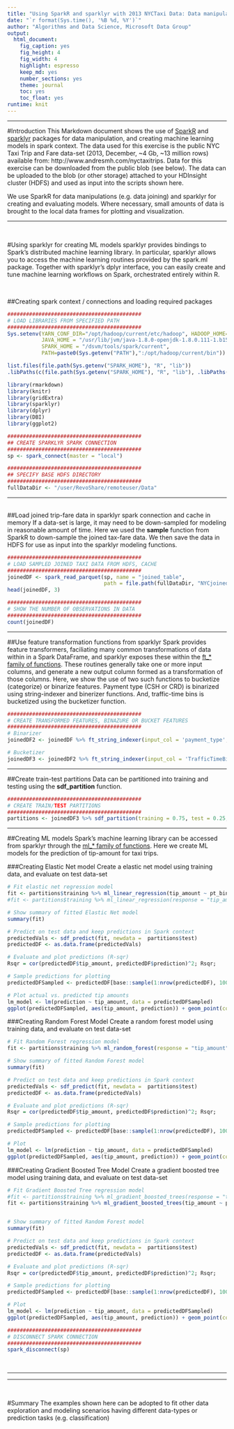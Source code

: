 ```yaml
---
title: "Using SparkR and sparklyr with 2013 NYCTaxi Data: Data manipulations, modeling, and evaluation"
date: "`r format(Sys.time(), '%B %d, %Y')`"
author: "Algorithms and Data Science, Microsoft Data Group"
output: 
  html_document: 
    fig_caption: yes
    fig_height: 4
    fig_width: 4
    highlight: espresso
    keep_md: yes
    number_sections: yes
    theme: journal
    toc: yes
    toc_float: yes
runtime: knit
---
```


<hr>
#Introduction
This Markdown document shows the use of <a href="https://spark.apache.org/docs/latest/sparkr.html" target="_blank">SparkR</a> and <a href="http://spark.rstudio.com/index.html" target="_blank">sparklyr</a> packages for data manipulation, and creating machine learning models in spark context. The data used for this exercise is the public NYC Taxi Trip and Fare data-set (2013, December, ~4 Gb, ~13 million rows) available from: http://www.andresmh.com/nyctaxitrips. Data for this exercise can be downloaded from the public blob (see below). The data can be uploaded to the blob (or other storage) attached to your HDInsight cluster (HDFS) and used as input into the scripts shown here.

We use SparkR for data manipulations (e.g. data joining) and sparklyr for creating and evaluating models. Where necessary, small amounts of data is brought to the local data frames for plotting and visualization.
<hr>
<br>

#Using sparklyr for creating ML models
sparklyr provides bindings to Spark’s distributed machine learning library. In particular, sparklyr allows you to access the machine learning routines provided by the spark.ml package. Together with sparklyr’s dplyr interface, you can easily create and tune machine learning workflows on Spark, orchestrated entirely within R.

<br>

##Creating spark context / connections and loading required packages
```r
###########################################
# LOAD LIBRARIES FROM SPECIFIED PATH
###########################################
Sys.setenv(YARN_CONF_DIR="/opt/hadoop/current/etc/hadoop", HADOOP_HOME="/opt/hadoop/current", 
           JAVA_HOME = "/usr/lib/jvm/java-1.8.0-openjdk-1.8.0.111-1.b15.el7_2.x86_64",
           SPARK_HOME = "/dsvm/tools/spark/current",
           PATH=paste0(Sys.getenv("PATH"),":/opt/hadoop/current/bin"))

list.files(file.path(Sys.getenv("SPARK_HOME"), "R", "lib"))
.libPaths(c(file.path(Sys.getenv("SPARK_HOME"), "R", "lib"), .libPaths()))

library(rmarkdown)
library(knitr)
library(gridExtra)
library(sparklyr)
library(dplyr)
library(DBI)
library(ggplot2)

###########################################
## CREATE SPARKLYR SPARK CONNECTION
###########################################
sp <- spark_connect(master = "local")

###########################################
## SPECIFY BASE HDFS DIRECTORY
###########################################
fullDataDir <- "/user/RevoShare/remoteuser/Data"
```

<hr>
<br>
##Load joined trip-fare data in sparklyr spark connection and cache in memory
If a data-set is large, it may need to be down-sampled for modeling in reasonable amount of time. Here we used the <b>sample</b> function from SparkR to down-sample the joined tax-fare data. We then save the data in HDFS for use as input into the sparklyr modeling functions.
```r
###########################################
# LOAD SAMPLED JOINED TAXI DATA FROM HDFS, CACHE
###########################################
joinedDF <- spark_read_parquet(sp, name = "joined_table", 
                               path = file.path(fullDataDir, "NYCjoinedParquetSubset"), memory = TRUE, overwrite = TRUE)
head(joinedDF, 3)

###########################################
# SHOW THE NUMBER OF OBSERVATIONS IN DATA 
###########################################
count(joinedDF)
```

<hr>
##Use feature transformation functions from sparklyr
Spark provides feature transformers, faciliating many common transformations of data within in a Spark DataFrame, and sparklyr exposes these within the <a href="http://spark.rstudio.com/mllib.html#transformers" target="_blank">ft_* family of functions</a>. These routines generally take one or more input columns, and generate a new output column formed as a transformation of those columns. Here, we show the use of two such functions to bucketize (categorize) or binarize features. Payment type (CSH or CRD) is binarized using string-indexer and binerizer functions. And, traffic-time bins is bucketized using the bucketizer function.
```r
###########################################
# CREATE TRANSFORMED FEATURES, BINAZURE OR BUCKET FEATURES
###########################################
# Binarizer
joinedDF2 <- joinedDF %>% ft_string_indexer(input_col = 'payment_type', output_col = 'pt_ind') %>% ft_binarizer(input_col = 'pt_ind', output_col = 'pt_bin', threshold = 0.5)

# Bucketizer
joinedDF3 <- joinedDF2 %>% ft_string_indexer(input_col = 'TrafficTimeBins', output_col = 'TrafficTimeInd') %>% ft_bucketizer(input_col = 'TrafficTimeInd', output_col = 'TrafficTimeBuc', splits=c(-1,0.5,1.5,2.5,3.5))
```

<hr>
##Create train-test partitions
Data can be partitioned into training and testing using the <b>sdf_partition</b> function. 
```r
###########################################
# CREATE TRAIN/TEST PARTITIONS
###########################################
partitions <- joinedDF3 %>% sdf_partition(training = 0.75, test = 0.25, seed = 1099)
```
<hr>

##Creating ML models
Spark’s machine learning library can be accessed from sparklyr through the <a href="http://spark.rstudio.com/mllib.html#algorithms" target="_blank">ml_* family of functions</a>. Here we create ML models for the prediction of tip-amount for taxi trips.

###Creating Elastic Net model
Create a elastic net model using training data, and evaluate on test data-set
```r
# Fit elastic net regression model
fit <- partitions$training %>% ml_linear_regression(tip_amount ~ pt_bin + pickup_hour + passenger_count + trip_distance + TrafficTimeBuc, alpha = 0.5, lambda = 0.01)
#fit <- partitions$training %>% ml_linear_regression(response = "tip_amount", features = c("pt_bin", "fare_amount", "pickup_hour", "passenger_count", "trip_distance", "TrafficTimeBuc"), alpha = 0.5, lambda = 0.01)

# Show summary of fitted Elastic Net model
summary(fit)

# Predict on test data and keep predictions in Spark context
predictedVals <- sdf_predict(fit, newdata =  partitions$test)
predictedDF <- as.data.frame(predictedVals)

# Evaluate and plot predictions (R-sqr)
Rsqr = cor(predictedDF$tip_amount, predictedDF$prediction)^2; Rsqr;

# Sample predictions for plotting
predictedDFSampled <- predictedDF[base::sample(1:nrow(predictedDF), 1000),]

# Plot actual vs. predicted tip amounts
lm_model <- lm(prediction ~ tip_amount, data = predictedDFSampled)
ggplot(predictedDFSampled, aes(tip_amount, prediction)) + geom_point(col='darkgreen', alpha=0.3, pch=19, cex=2) + geom_abline(aes(slope = summary(lm_model)$coefficients[2,1], intercept = summary(lm_model)$coefficients[1,1]), color = "red")
```

###Creating Random Forest Model
Create a random forest model using training data, and evaluate on test data-set
```r
# Fit Random Forest regression model
fit <- partitions$training %>% ml_random_forest(response = "tip_amount", features = c("pt_bin", "fare_amount", "pickup_hour", "passenger_count",  "trip_distance", "TrafficTimeBuc"), max.bins = 500L, max.depth = 5L, num.trees = 50L)

# Show summary of fitted Random Forest model
summary(fit)

# Predict on test data and keep predictions in Spark context
predictedVals <- sdf_predict(fit, newdata =  partitions$test)
predictedDF <- as.data.frame(predictedVals)

# Evaluate and plot predictions (R-sqr)
Rsqr = cor(predictedDF$tip_amount, predictedDF$prediction)^2; Rsqr;

# Sample predictions for plotting
predictedDFSampled <- predictedDF[base::sample(1:nrow(predictedDF), 1000),]

# Plot
lm_model <- lm(prediction ~ tip_amount, data = predictedDFSampled)
ggplot(predictedDFSampled, aes(tip_amount, prediction)) + geom_point(col='darkgreen', alpha=0.3, pch=19, cex=2) + geom_abline(aes(slope = summary(lm_model)$coefficients[2,1], intercept = summary(lm_model)$coefficients[1,1]), color = "red")
```


###Creating Gradient Boosted Tree Model
Create a gradient boosted tree model using training data, and evaluate on test data-set
```r
# Fit Gradient Boosted Tree regression model
#fit <- partitions$training %>% ml_gradient_boosted_trees(response = "tip_amount", features = c("pt_bin", "fare_amount","pickup_hour","passenger_count","trip_distance","TrafficTimeBuc"), max.bins = 32L, max.depth = 3L, type = "regression")
fit <- partitions$training %>% ml_gradient_boosted_trees(tip_amount ~ pt_bin + pickup_hour + passenger_count + trip_distance + TrafficTimeBuc, max.bins = 32L, max.depth = 3L, type = "regression")


# Show summary of fitted Random Forest model
summary(fit)

# Predict on test data and keep predictions in Spark context
predictedVals <- sdf_predict(fit, newdata =  partitions$test)
predictedDF <- as.data.frame(predictedVals)

# Evaluate and plot predictions (R-sqr)
Rsqr = cor(predictedDF$tip_amount, predictedDF$prediction)^2; Rsqr;

# Sample predictions for plotting
predictedDFSampled <- predictedDF[base::sample(1:nrow(predictedDF), 1000),]

# Plot
lm_model <- lm(prediction ~ tip_amount, data = predictedDFSampled)
ggplot(predictedDFSampled, aes(tip_amount, prediction)) + geom_point(col='darkgreen', alpha=0.3, pch=19, cex=2) + geom_abline(aes(slope = summary(lm_model)$coefficients[2,1], intercept = summary(lm_model)$coefficients[1,1]), color = "red")

###########################################
# DISCONNECT SPARK CONNECTION
###########################################
spark_disconnect(sp)
```

<br>
<hr>
<hr>
<br>

#Summary
The examples shown here can be adopted to fit other data exploration and modeling scenarios having different data-types or prediction tasks (e.g. classification)